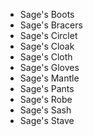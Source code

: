 - <WowHeadItem id="6612">Sage's Boots</WowHeadItem>
- <WowHeadItem id="6613">Sage's Bracers</WowHeadItem>
- <WowHeadItem id="10288">Sage's Circlet</WowHeadItem>
- <WowHeadItem id="6614">Sage's Cloak</WowHeadItem>
- <WowHeadItem id="6609">Sage's Cloth</WowHeadItem>
- <WowHeadItem id="6615">Sage's Gloves</WowHeadItem>
- <WowHeadItem id="6617">Sage's Mantle</WowHeadItem>
- <WowHeadItem id="6616">Sage's Pants</WowHeadItem>
- <WowHeadItem id="6610">Sage's Robe</WowHeadItem>
- <WowHeadItem id="6611">Sage's Sash</WowHeadItem>
- <WowHeadItem id="15934">Sage's Stave</WowHeadItem>